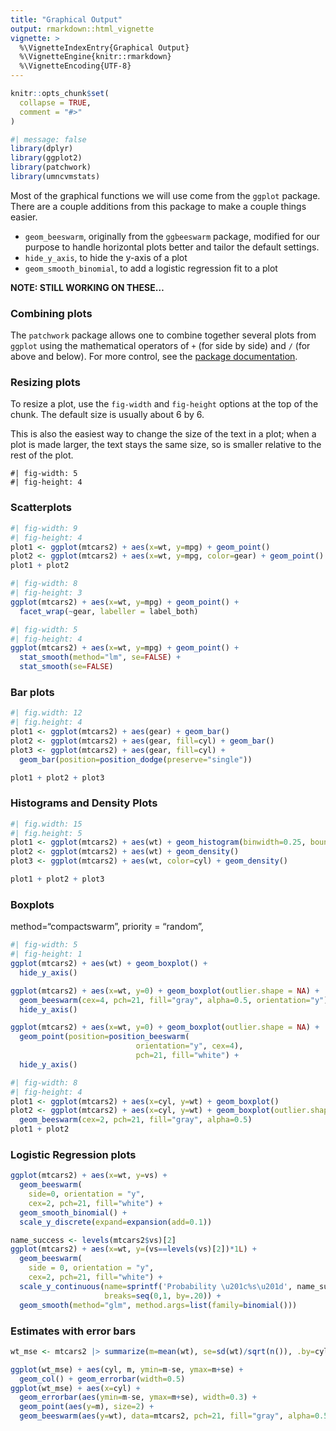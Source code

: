 ```yaml
---
title: "Graphical Output"
output: rmarkdown::html_vignette
vignette: >
  %\VignetteIndexEntry{Graphical Output}
  %\VignetteEngine{knitr::rmarkdown}
  %\VignetteEncoding{UTF-8}
---
```


```r
knitr::opts_chunk$set(
  collapse = TRUE,
  comment = "#>"
)
```

```r
#| message: false
library(dplyr)
library(ggplot2)
library(patchwork)
library(umncvmstats)
```


Most of the graphical functions we will use come from the `ggplot` package.
There are a couple additions from this package to make a couple things easier.

+ `geom_beeswarm`, originally from the `ggbeeswarm` package, modified for our purpose
  to handle horizontal plots better and tailor the default settings.
+ `hide_y_axis`, to hide the y-axis of a plot
+ `geom_smooth_binomial`, to add a logistic regression fit to a plot

**NOTE: STILL WORKING ON THESE...**

### Combining plots

The `patchwork` package allows one to combine together several plots from `ggplot` using
the mathematical operators of `+` (for side by side) and `/` (for above and below). 
For more control, see the [package documentation](https://patchwork.data-imaginist.com/).

### Resizing plots

To resize a plot, use the `fig-width` and `fig-height` options at the top of the chunk.
The default size is usually about 6 by 6.

This is also the easiest way to change the size of the text in a plot; 
when a plot is made larger, the text stays the same size, so is smaller relative to the rest of the plot.

```
#| fig-width: 5
#| fig-height: 4
```


### Scatterplots

```r
#| fig-width: 9
#| fig-height: 4
plot1 <- ggplot(mtcars2) + aes(x=wt, y=mpg) + geom_point()
plot2 <- ggplot(mtcars2) + aes(x=wt, y=mpg, color=gear) + geom_point()
plot1 + plot2
```

```r
#| fig-width: 8
#| fig-height: 3
ggplot(mtcars2) + aes(x=wt, y=mpg) + geom_point() +
  facet_wrap(~gear, labeller = label_both)
```

```r
#| fig-width: 5
#| fig-height: 4
ggplot(mtcars2) + aes(x=wt, y=mpg) + geom_point() +
  stat_smooth(method="lm", se=FALSE) +
  stat_smooth(se=FALSE)
```

### Bar plots

```r
#| fig.width: 12
#| fig.height: 4
plot1 <- ggplot(mtcars2) + aes(gear) + geom_bar()
plot2 <- ggplot(mtcars2) + aes(gear, fill=cyl) + geom_bar()
plot3 <- ggplot(mtcars2) + aes(gear, fill=cyl) + 
  geom_bar(position=position_dodge(preserve="single"))

plot1 + plot2 + plot3
```

### Histograms and Density Plots

```r
#| fig.width: 15
#| fig.height: 5
plot1 <- ggplot(mtcars2) + aes(wt) + geom_histogram(binwidth=0.25, boundary=0)
plot2 <- ggplot(mtcars2) + aes(wt) + geom_density()
plot3 <- ggplot(mtcars2) + aes(wt, color=cyl) + geom_density()

plot1 + plot2 + plot3
```

### Boxplots

method="compactswarm", priority = "random", 

```r
#| fig-width: 5
#| fig-height: 1
ggplot(mtcars2) + aes(wt) + geom_boxplot() +
  hide_y_axis()

ggplot(mtcars2) + aes(x=wt, y=0) + geom_boxplot(outlier.shape = NA) + 
  geom_beeswarm(cex=4, pch=21, fill="gray", alpha=0.5, orientation="y") +
  hide_y_axis()

ggplot(mtcars2) + aes(x=wt, y=0) + geom_boxplot(outlier.shape = NA) + 
  geom_point(position=position_beeswarm(
                            orientation="y", cex=4),
                            pch=21, fill="white") +
  hide_y_axis()
```

```r
#| fig-width: 8
#| fig-height: 4
plot1 <- ggplot(mtcars2) + aes(x=cyl, y=wt) + geom_boxplot()
plot2 <- ggplot(mtcars2) + aes(x=cyl, y=wt) + geom_boxplot(outlier.shape = NA) +
  geom_beeswarm(cex=2, pch=21, fill="gray", alpha=0.5)
plot1 + plot2
```

### Logistic Regression plots

```r
ggplot(mtcars2) + aes(x=wt, y=vs) +
  geom_beeswarm(
    side=0, orientation = "y",
    cex=2, pch=21, fill="white") +
  geom_smooth_binomial() +
  scale_y_discrete(expand=expansion(add=0.1))
```

```r
name_success <- levels(mtcars2$vs)[2]
ggplot(mtcars2) + aes(x=wt, y=(vs==levels(vs)[2])*1L) +
  geom_beeswarm(
    side = 0, orientation = "y",
    cex=2, pch=21, fill="white") +
  scale_y_continuous(name=sprintf('Probability \u201c%s\u201d', name_success), 
                     breaks=seq(0,1, by=.20)) +
  geom_smooth(method="glm", method.args=list(family=binomial()))
```

### Estimates with error bars

```r
wt_mse <- mtcars2 |> summarize(m=mean(wt), se=sd(wt)/sqrt(n()), .by=cyl)
```

```r
ggplot(wt_mse) + aes(cyl, m, ymin=m-se, ymax=m+se) + 
  geom_col() + geom_errorbar(width=0.5)
ggplot(wt_mse) + aes(x=cyl) + 
  geom_errorbar(aes(ymin=m-se, ymax=m+se), width=0.3) +
  geom_point(aes(y=m), size=2) +
  geom_beeswarm(aes(y=wt), data=mtcars2, pch=21, fill="gray", alpha=0.5)

```
